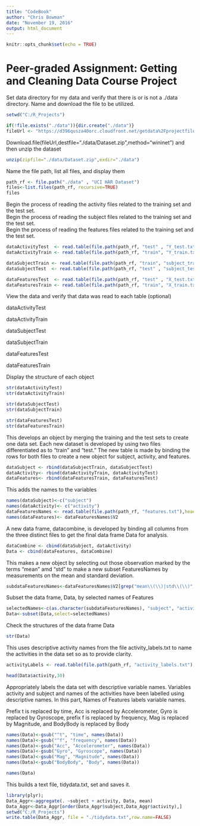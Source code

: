 ---
title: "CodeBook"
author: "Chris Bowman"
date: "November 19, 2016"
output: html_document
---

```{r setup, include=FALSE}
knitr::opts_chunk$set(echo = TRUE)
```

# Peer-graded Assignment: Getting and Cleaning Data Course Project
Set data directory for my data
and verify that there is or is not a ./data directory. 
 Name and download the file to be utilized.

```{r}
setwd("C:/R_Projects")

if(!file.exists("./data")){dir.create("./data")}
fileUrl <- "https://d396qusza40orc.cloudfront.net/getdata%2Fprojectfiles%2FUCI%20HAR%20Dataset.zip"
```
Download.file(fileUrl,destfile="./data/Dataset.zip",method="wininet") and then unzip the dataset
```{r}
unzip(zipfile="./data/Dataset.zip",exdir="./data")
```
Name the file path, list all files, and display them
```{r}
path_rf <- file.path("./data" , "UCI HAR Dataset")
files<-list.files(path_rf, recursive=TRUE)
files
```

 Begin the process of reading the activity files related to the training set and the test set.  
 Begin the process of reading the subject files related to the training set and the test set.  
 Begin the process of reading the features files related to the training set and the test set.
```{r}
dataActivityTest  <- read.table(file.path(path_rf, "test" , "Y_test.txt" ),header = FALSE)
dataActivityTrain <- read.table(file.path(path_rf, "train", "Y_train.txt"),header = FALSE)

dataSubjectTrain <- read.table(file.path(path_rf, "train", "subject_train.txt"),header = FALSE)
dataSubjectTest  <- read.table(file.path(path_rf, "test" , "subject_test.txt"),header = FALSE)

dataFeaturesTest  <- read.table(file.path(path_rf, "test" , "X_test.txt" ),header = FALSE)
dataFeaturesTrain <- read.table(file.path(path_rf, "train", "X_train.txt"),header = FALSE)
```
View the data and verify that data was read to each table (optional)

dataActivityTest 

dataActivityTrain

dataSubjectTest

dataSubjectTrain

dataFeaturesTest

dataFeaturesTrain

Display the structure of each object
```{r}
str(dataActivityTest)
str(dataActivityTrain)

str(dataSubjectTest)
str(dataSubjectTrain)

str(dataFeaturesTest)
str(dataFeaturesTrain)
```
This develops an object by merging the training and the test sets to create one data set. Each new dataset is developed by using two files differentiated as to "train" and "test." The new table is made by binding the rows for both files to create a new object for subject, activity, and features.
```{r}
dataSubject <- rbind(dataSubjectTrain, dataSubjectTest)
dataActivity<- rbind(dataActivityTrain, dataActivityTest)
dataFeatures<- rbind(dataFeaturesTrain, dataFeaturesTest)
```
This adds the names to the variables
```{r}
names(dataSubject)<-c("subject")
names(dataActivity)<- c("activity")
dataFeaturesNames <- read.table(file.path(path_rf, "features.txt"),head=FALSE)
names(dataFeatures)<- dataFeaturesNames$V2
```
A new data frame, datacombine, is developed by binding all columns from the three distinct files to get the final data frame Data for analysis.
```{r}
dataCombine <- cbind(dataSubject, dataActivity)
Data <- cbind(dataFeatures, dataCombine)
```

This makes a new object by selecting out those observation marked by the terms "mean" amd "std" to make a new subset FeaturesNames by measurements on the mean and standard deviation.
```{r}
subdataFeaturesNames<-dataFeaturesNames$V2[grep("mean\\(\\)|std\\(\\)", dataFeaturesNames$V2)]
```
Subset the data frame, Data, by selected names of Features
```{r}
selectedNames<-c(as.character(subdataFeaturesNames), "subject", "activity" )
Data<-subset(Data,select=selectedNames)
```
Check the structures of the data frame Data
```{r}
str(Data)
```
This uses descriptive activity names from the file activity_labels.txt to name the activities in the data set so as to provide clarity.
```{r}
activityLabels <- read.table(file.path(path_rf, "activity_labels.txt"),header = FALSE)

head(Data$activity,30)
```
Appropriately labels the data set with descriptive variable names. Variables activity and subject and names of the activities have been labelled using descriptive names. In this part, Names of Features labels variable names.

Prefix t is replaced by time, Acc is replaced by Accelerometer, Gyro is replaced by Gyroscope, prefix f is replaced by frequency, Mag is replaced by Magnitude, and BodyBody is replaced by Body
```{r}
names(Data)<-gsub("^t", "time", names(Data))
names(Data)<-gsub("^f", "frequency", names(Data))
names(Data)<-gsub("Acc", "Accelerometer", names(Data))
names(Data)<-gsub("Gyro", "Gyroscope", names(Data))
names(Data)<-gsub("Mag", "Magnitude", names(Data))
names(Data)<-gsub("BodyBody", "Body", names(Data))

names(Data)
```

This builds a text file, tidydata.txt, set and saves it.
```{r}
library(plyr);
Data_Aggr<-aggregate(. ~subject + activity, Data, mean)
Data_Aggr<-Data_Aggr[order(Data_Aggr$subject,Data_Aggr$activity),]
setwd("C:/R_Projects")
write.table(Data_Aggr, file = "./tidydata.txt",row.name=FALSE)
```

